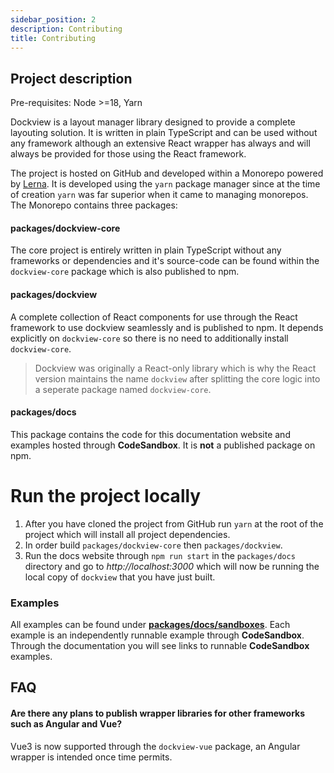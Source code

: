 ```yaml
---
sidebar_position: 2
description: Contributing
title: Contributing
---
```


## Project description

Pre-requisites: Node >=18, Yarn

Dockview is a layout manager library designed to provide a complete layouting solution.
It is written in plain TypeScript and can be used without any framework although
an extensive React wrapper has always and will always be provided for those using the React framework.

The project is hosted on GitHub and developed within a Monorepo powered by [Lerna](https://github.com/lerna/lerna).
It is developed using the `yarn` package manager since at the time of creation `yarn` was far superior when it came to managing monorepos.
The Monorepo contains three packages:

#### packages/dockview-core

The core project is entirely written in plain TypeScript without any frameworks or dependencies and it's source-code can be found
within the `dockview-core` package which is also published to npm.

#### packages/dockview

A complete collection of React components for use through the React framework to use dockview seamlessly
and is published to npm. It depends explicitly on `dockview-core` so there is no need to additionally install `dockview-core`.

> Dockview was originally a React-only library which is why the React version maintains the name `dockview` after
> splitting the core logic into a seperate package named `dockview-core`.

#### packages/docs

This package contains the code for this documentation website and examples hosted through **CodeSandbox**. It is **not** a published package on npm.

# Run the project locally

1. After you have cloned the project from GitHub run `yarn` at the root of the project which will install all project dependencies.
2. In order build `packages/dockview-core` then `packages/dockview`.
3. Run the docs website through `npm run start` in the `packages/docs` directory and go to _http://localhost:3000_ which
   will now be running the local copy of `dockview` that you have just built.

### Examples

All examples can be found under [**packages/docs/sandboxes**](https://github.com/mathuo/dockview/tree/master/packages/docs/sandboxes).
Each example is an independently runnable example through **CodeSandbox**.
Through the documentation you will see links to runnable **CodeSandbox** examples.

## FAQ

#### Are there any plans to publish wrapper libraries for other frameworks such as Angular and Vue?

Vue3 is now supported through the `dockview-vue` package, an Angular wrapper is intended once time permits. 
